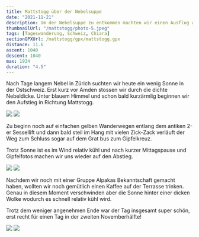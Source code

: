 ```yaml
---
title: Mattstogg über der Nebelsuppe
date: "2021-11-21"
description: Um der Nebelsuppe zu entkommen machten wir einen Ausflug auf den Mattstogg
thumbnailUrl: "/mattstogg/photo-5.jpeg"
tags: [Tageswanderung, Schweiz, Chiara]
sectionGPXUrl: /mattstogg/gpx/mattstogg.gpx
distance: 11.6
ascent: 1040
descent: 1040
max: 1934
duration: "4.5"
---
```


Nach Tage langem Nebel in Zürich suchten wir heute ein wenig Sonne in der Ostschweiz. Erst kurz vor Amden stossen wir durch die dichte Nebeldicke. Unter blauem Himmel und schon bald kurzärmlig beginnen wir den Aufstieg in Richtung Mattstogg.

<Img src="/mattstogg/photo.jpeg" d="Amden, knapp über der Nebeldecke"/>


<Img src="/mattstogg/photo-2.jpeg" d="Der Aufstieg ist schwere Arbeit"/>

Zu beginn noch auf einfachen gelben Wanderwegen entlang dem antiken 2-er Sessellift und dann bald steil im Hang mit vielen Zick-Zack verläuft der Weg zum Schluss sogar auf dem Grat bus zum Gipfelkreuz.

Trotz Sonne ist es im Wind relativ kühl und nach kurzer Mittagspause und Gipfelfotos machen wir uns wieder auf den Abstieg. 

<Img src="/mattstogg/photo-3.jpeg" d="Gipfel erreicht!"/>



<Img src="/mattstogg/photo-4.jpeg" d="Aussicht ins Glarnerland und auf den Speer"/>

Nachdem wir noch mit einer Gruppe Alpakas Bekanntschaft gemacht haben, wollten wir noch gemütlich einen Kaffee auf der Terrasse trinken. Genau in diesem Moment verschwinden aber die Sonne hinter einer dicken Wolke wodurch es schnell relativ kühl wird.

Trotz dem weniger angenehmen Ende war der Tag insgesamt super schön, erst recht für einen Tag in der zweiten Novemberhälfte!


<Img src="/mattstogg/photo-5.jpeg" d="Auf dem Weg ins Kaffee..."/>


<Img src="/mattstogg/photo-6.jpeg" d="... und zu den Alpaka."/>
